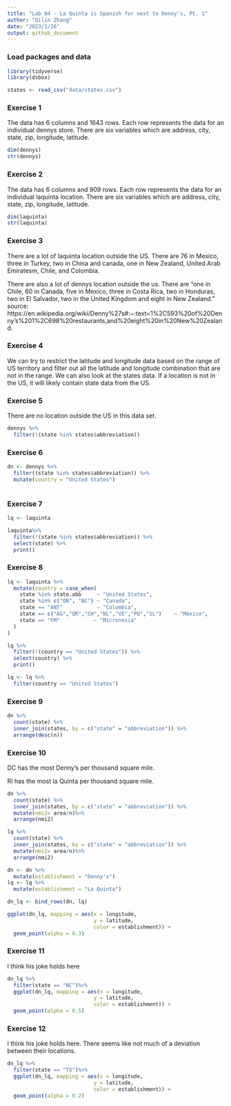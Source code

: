 ```yaml
---
title: "Lab 04 - La Quinta is Spanish for next to Denny's, Pt. 1"
author: "Qilin Zhang"
date: "2023/1/26"
output: github_document
---
```


### Load packages and data

```r
library(tidyverse) 
library(dsbox) 
```

```r
states <- read_csv("data/states.csv")
```

### Exercise 1

The data has 6 columns and 1643 rows. Each row represents the data for an individual dennys store. There are six variables which are address, city, state, zip, longitude, latitude.

```r
dim(dennys)
str(dennys)
```

### Exercise 2

The data has 6 columns and 909 rows. Each row represents the data for an individual laquinta location. There are six variables which are address, city, state, zip, longitude, latitude.

```r
dim(laquinta)
str(laquinta)

```

### Exercise 3

There are a lot of laquinta location outside the US. There are 76 in Mexico, three in Turkey, two in China and canada, one in New Zealand, United Arab Emiratesm, Chile, and Colombia.

There are also a lot of dennys location outside the us. There are "one in Chile, 60 in Canada, five in Mexico, three in Costa Rica, two in Honduras, two in El Salvador, two in the United Kingdom and eight in New Zealand."
source: https://en.wikipedia.org/wiki/Denny%27s#:~:text=1%2C593%20of%20Denny's%201%2C698%20restaurants,and%20eight%20in%20New%20Zealand.

### Exercise 4

We can try to restrict the latitude and longitude data based on the range of US territory and filter out all the latitude and longitude combination that are not in the range. 
We can also look at the states data. If a location is not in the US, it will likely contain state data from the US. 

### Exercise 5

There are no location outside the US in this data set.

```r
dennys %>%
  filter(!(state %in% states$abbreviation)) 

```

### Exercise 6

```r

dn <- dennys %>%
  filter((state %in% states$abbreviation)) %>%
  mutate(country = "United States")
  
```

### Exercise 7

```r
lq <- laquinta 

laquinta%>%
  filter(!(state %in% states$abbreviation)) %>%
  select(state) %>%
  print()

```

### Exercise 8

```r
lq <- laquinta %>%
  mutate(country = case_when(
    state %in% state.abb     ~ "United States",
    state %in% c("ON", "BC") ~ "Canada",
    state == "ANT"           ~ "Colombia",
    state == c("AG","QR","CH","NL","VE","PU","SL")    ~ "Mexico",
    state == "FM"           ~ "Micronesia"
  )
)

lq %>%
  filter(!(country == "United States")) %>%
  select(country) %>%
  print()

lq <- lq %>%
  filter(country == "United States")
```

### Exercise 9

```r
dn %>%
  count(state) %>%
  inner_join(states, by = c("state" = "abbreviation")) %>%
  arrange(desc(n))
```

### Exercise 10

DC has the most Denny's per thousand square mile.

RI has the most la Quinta per thousand square mile.
```r

dn %>%
  count(state) %>%
  inner_join(states, by = c("state" = "abbreviation")) %>%
  mutate(nmi2= area/n)%>%
  arrange(nmi2)

lq %>%
  count(state) %>%
  inner_join(states, by = c("state" = "abbreviation")) %>%
  mutate(nmi2= area/n)%>%
  arrange(nmi2)

dn <- dn %>%
  mutate(establishment = "Denny's")
lq <- lq %>%
  mutate(establishment = "La Quinta")

dn_lq <- bind_rows(dn, lq)

ggplot(dn_lq, mapping = aes(x = longitude,
                            y = latitude,
                            color = establishment)) +
  geom_point(alpha = 0.3)
```

### Exercise 11

I think his joke holds here

```r

dn_lq %>%
  filter(state == "NC")%>%
  ggplot(dn_lq, mapping = aes(x = longitude,
                            y = latitude,
                            color = establishment)) +
  geom_point(alpha = 0.5)

```

### Exercise 12

I think his joke holds here. There seems like not much of a deviation between their locations.

```r

dn_lq %>%
  filter(state == "TX")%>%
  ggplot(dn_lq, mapping = aes(x = longitude,
                            y = latitude,
                            color = establishment)) +
  geom_point(alpha = 0.2)


```

